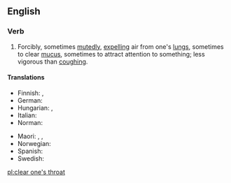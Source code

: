 ==English==

===Verb===
{{en-verb|clears one's throat|clearing one's throat|cleared one's throat}}

# Forcibly, sometimes [[mutedly]], [[expelling]] air from one's [[lungs]], sometimes to clear [[mucus]], sometimes to attract attention to something; less vigorous than [[coughing]].

====Translations====
{{trans-top|forcibly expulsing air from one's lungs}}
* Finnish: {{t+|fi|kakoa}}, {{t+|fi|kakistella}}
* German: {{t+|de|räuspern}}
* Hungarian: {{t+|hu|köszörüli a torkát}}, {{t|hu|megköszörüli a torkát}}
* Italian: {{t|it|raschiare}}
* Norman: {{t|nrf|râqu'ter}}
{{trans-mid}}
* Maori: {{t|mi|wharo}}, {{t|mi|whawharo}}, {{t|mi|wharowharo}}
* Norwegian: {{t|no|kremte}}
* Spanish: {{t+|es|carraspear}}
* Swedish: {{t|sv|harkla}}
{{trans-bottom}}

[[pl:clear one's throat]]